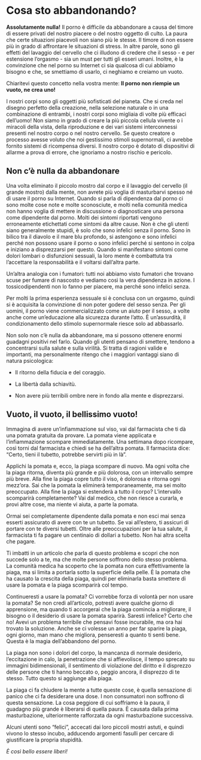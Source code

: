 # Cosa sto abbandonando?

**Assolutamente nulla!** Il porno è difficile da abbandonare a causa del timore di essere privati del nostro piacere o del nostro oggetto di culto. La paura che certe situazioni piacevoli non siano più le stesse. Il timore di non essere più in grado di affrontare le situazioni di stress. In altre parole, sono gli effetti del lavaggio del cervello che ci illudono di credere che il sesso - e per estensione l'orgasmo - sia un must per tutti gli esseri umani. Inoltre, è la convinzione che nel porno su Internet ci sia qualcosa di cui abbiamo bisogno e che, se smettiamo di usarlo, ci neghiamo e creiamo un vuoto.

Chiaritevi questo concetto nella vostra mente: **Il porno non riempie un vuoto, ne crea uno!**

I nostri corpi sono gli oggetti più sofisticati del pianeta. Che si creda nel disegno perfetto della creazione, nella selezione naturale o in una combinazione di entrambi, i nostri corpi sono migliaia di volte più efficaci dell'uomo! Non siamo in grado di creare la più piccola cellula vivente o i miracoli della vista, della riproduzione e dei vari sistemi interconnessi presenti nel nostro corpo o nel nostro cervello. Se questo creatore o processo avesse voluto che noi gestissimo stimoli supernormali, ci avrebbe fornito sistemi di ricompensa diversi. Il nostro corpo è dotato di dispositivi di allarme a prova di errore, che ignoriamo a nostro rischio e pericolo.

## Non c'è nulla da abbandonare

Una volta eliminato il piccolo mostro dal corpo e il lavaggio del cervello (il grande mostro) dalla mente, non avrete più voglia di masturbarvi spesso né di usare il porno su Internet. Quando si parla di dipendenza dal porno ci sono molte cose note e molte sconosciute, e molti nella comunità medica non hanno voglia di mettere in discussione o diagnosticare una persona come dipendente dal porno. Molti dei sintomi riportati vengono erroneamente etichettati come sintomi da altre cause. Non è che gli utenti siano generalmente stupidi, è solo che sono infelici senza il porno. Sono in bilico tra il diavolo e il mare blu profondo, si astengono e sono infelici perché non possono usare il porno o sono infelici perché si sentono in colpa e iniziano a disprezzarsi per questo. Quando si manifestano sintomi come dolori lombari o disfunzioni sessuali, la loro mente è combattuta tra l'accettare la responsabilità e il voltarsi dall'altra parte.

Un'altra analogia con i fumatori: tutti noi abbiamo visto fumatori che trovano scuse per fumare di nascosto e vediamo così la vera dipendenza in azione. I tossicodipendenti non lo fanno per piacere, ma perché sono infelici senza.

Per molti la prima esperienza sessuale si è conclusa con un orgasmo, quindi si è acquisita la convinzione di non poter godere del sesso senza. Per gli uomini, il porno viene commercializzato come un aiuto per il sesso, a volte anche come un'educazione alla sicurezza durante l'atto. È un'assurdità, il condizionamento dello stimolo supernormale riesce solo ad abbassarlo.

Non solo non c'è nulla da abbandonare, ma si possono ottenere enormi guadagni positivi nel farlo. Quando gli utenti pensano di smettere, tendono a concentrarsi sulla salute e sulla virilità. Si tratta di ragioni valide e importanti, ma personalmente ritengo che i maggiori vantaggi siano di natura psicologica:

-   Il ritorno della fiducia e del coraggio.

-   La libertà dalla schiavitù.

-   Non avere più terribili ombre nere in fondo alla mente e disprezzarsi.

## Vuoto, il vuoto, il bellissimo vuoto!

Immagina di avere un'infiammazione sul viso, vai dal farmacista che ti dà una pomata gratuita da provare. La pomata viene applicata e l'infiammazione scompare immediatamente. Una settimana dopo ricompare, così torni dal farmacista e chiedi se ha dell'altra pomata. Il farmacista dice: "Certo, tieni il tubetto, potrebbe servirti più in là".

Applichi la pomata e, ecco, la piaga scompare di nuovo. Ma ogni volta che la piaga ritorna, diventa più grande e più dolorosa, con un intervallo sempre più breve. Alla fine la piaga copre tutto il viso, è dolorosa e ritorna ogni mezz'ora. Sai che la pomata la eliminerà temporaneamente, ma sei molto preoccupato. Alla fine la piaga si estenderà a tutto il corpo? L'intervallo scomparirà completamente? Vai dal medico, che non riesce a curarla, e provi altre cose, ma niente vi aiuta, a parte la pomata.

Ormai sei completamente dipendente dalla pomata e non esci mai senza esserti assicurato di avere con te un tubetto. Se vai all'estero, ti assicuri di portare con te diversi tubetti. Oltre alle preoccupazioni per la tua salute, il farmacista ti fa pagare un centinaio di dollari a tubetto. Non hai altra scelta che pagare.

Ti imbatti in un articolo che parla di questo problema e scopri che non succede solo a te, ma che molte persone soffrono dello stesso problema. La comunità medica ha scoperto che la pomata non cura effettivamente la piaga, ma si limita a portarla sotto la superficie della pelle. È la pomata che ha causato la crescita della piaga, quindi per eliminarla basta smettere di usare la pomata e la piaga scomparirà col tempo.

Continueresti a usare la pomata? Ci vorrebbe forza di volontà per non usare la pomata? Se non credi all'articolo, potresti avere qualche giorno di apprensione, ma quando ti accorgerai che la piaga comincia a migliorare, il bisogno o il desiderio di usare la pomata sparirà. Saresti infelice? Certo che no! Avevi un problema terribile che pensavi fosse incurabile, ma ora hai trovato la soluzione. Anche se ci volesse un anno per far sparire la piaga, ogni giorno, man mano che migliora, penseresti a quanto ti senti bene. Questa è la magia dell'abbandono del porno.

La piaga non sono i dolori del corpo, la mancanza di normale desiderio, l'eccitazione in calo, la penetrazione che si affievolisce, il tempo sprecato su immagini bidimensionali, il sentimento di violazione del diritto e il disprezzo delle persone che ti hanno beccato o, peggio ancora, il disprezzo di te stesso. Tutto questo si aggiunge alla piaga.

La piaga ci fa chiudere la mente a tutte queste cose, è quella sensazione di panico che ci fa desiderare una dose. I non consumatori non soffrono di questa sensazione. La cosa peggiore di cui soffriamo è la paura, il guadagno più grande è liberarsi di quella paura. È causata dalla prima masturbazione, ulteriormente rafforzata da ogni masturbazione successiva.

Alcuni utenti sono "felici", accecati dai loro piccoli mostri astuti, e quindi vivono lo stesso incubo, adducendo argomenti fasulli per cercare di giustificare la propria stupidità.

*È così bello essere liberi!*
